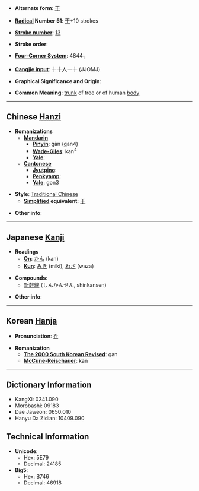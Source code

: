 * '''Alternate form''': [[干]]

* '''[[Wiktionary:Chinese radical index| Radical]] Number 51''': [[Wiktionary:Chinese radical index 干|干]]+10 strokes

* '''[[Wiktionary:Chinese total strokes index|Stroke number]]''': [[Wiktionary:Chinese total strokes index 13|13]]

* '''Stroke order''': 

* '''[[Wiktionary:Chinese four corner index|Four-Corner System]]''': 4844<sub>1</sub>

* '''[[Wiktionary:Chinese Cangjie index|Cangjie input]]''': 十十人一十 (JJOMJ)

* '''Graphical Significance and Origin''': 

* '''Common Meaning''': [[trunk]] of tree or of human [[body]]

----

== Chinese [[Hanzi]] ==

* '''Romanizations'''
** '''[[Mandarin]]'''
*** '''[[Pinyin]]''': gàn (gan4)
*** '''[[Wade-Giles]]''': kan<sup>4</sup>
*** '''[[Yale]]''': 
** '''[[Cantonese]]'''
*** '''[[Jyutping]]''':
*** '''[[Penkyamp]]''': 
*** '''[[Yale]]''': gon3

* '''Style''': [[Traditional Chinese]] 
** '''[[Simplified Chinese|Simplified]] equivalent''': [[干]]

* '''Other info''': 

----

== Japanese [[Kanji]] ==

* '''Readings'''
** '''[[On]]''': [[かん]] (kan)
** '''[[Kun]]''': [[みき]] (miki), [[わざ]] (waza)

* '''Compounds''':
** [[新幹線]] (しんかんせん, shinkansen)

* '''Other info''':  

----

== Korean [[Hanja]] ==

* '''Pronunciation''': [[간]]

* '''Romanization'''
** '''[[The 2000 South Korean Revised Romanization|The 2000 South Korean Revised]]''': gan
** '''[[McCune-Reischauer]]''': kan

----

== Dictionary Information ==

* KangXi: 0341.090
* Morobashi: 09183
* Dae Jaweon: 0650.010
* Hanyu Da Zidian: 10409.090

== Technical Information ==

* '''Unicode''':
** Hex: 5E79
** Decimal: 24185
* '''Big5''':
** Hex: B746
** Decimal: 46918